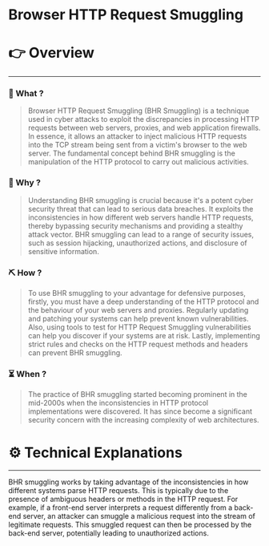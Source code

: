 # Browser HTTP Request Smuggling


# 👉 Overview

---

### 👀 What ?

> Browser HTTP Request Smuggling (BHR Smuggling) is a technique used in cyber attacks to exploit the discrepancies in processing HTTP requests between web servers, proxies, and web application firewalls. In essence, it allows an attacker to inject malicious HTTP requests into the TCP stream being sent from a victim's browser to the web server. The fundamental concept behind BHR smuggling is the manipulation of the HTTP protocol to carry out malicious activities.
> 

### 🧐 Why ?

> Understanding BHR smuggling is crucial because it's a potent cyber security threat that can lead to serious data breaches. It exploits the inconsistencies in how different web servers handle HTTP requests, thereby bypassing security mechanisms and providing a stealthy attack vector. BHR smuggling can lead to a range of security issues, such as session hijacking, unauthorized actions, and disclosure of sensitive information.
> 

### ⛏️ How ?

> To use BHR smuggling to your advantage for defensive purposes, firstly, you must have a deep understanding of the HTTP protocol and the behaviour of your web servers and proxies. Regularly updating and patching your systems can help prevent known vulnerabilities. Also, using tools to test for HTTP Request Smuggling vulnerabilities can help you discover if your systems are at risk. Lastly, implementing strict rules and checks on the HTTP request methods and headers can prevent BHR smuggling.
> 

### ⏳ When ?

> The practice of BHR smuggling started becoming prominent in the mid-2000s when the inconsistencies in HTTP protocol implementations were discovered. It has since become a significant security concern with the increasing complexity of web architectures.
> 

# ⚙️ Technical Explanations

---

BHR smuggling works by taking advantage of the inconsistencies in how different systems parse HTTP requests. This is typically due to the presence of ambiguous headers or methods in the HTTP request. For example, if a front-end server interprets a request differently from a back-end server, an attacker can smuggle a malicious request into the stream of legitimate requests. This smuggled request can then be processed by the back-end server, potentially leading to unauthorized actions.
